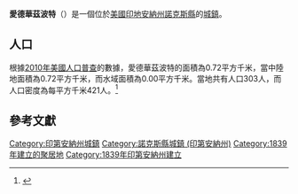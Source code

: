 {{noteTA
|G1=USState
|G2=地名
|G3=Unit
}}
{{Infobox settlement
|name            = 愛德華茲波特
|native_name = Edwardsport
|settlement_type          = [[鎮|城鎮]]
|image_skyline            = Alfred Simonson House.jpg
|imagesize                = 250px
|image_map                = Knox County Indiana Incorporated and Unincorporated areas Edwardsport Highlighted 1820458.svg
|mapsize                  = 250px
|subdivision_type         = [[世界政區索引|國家]]
|subdivision_type1        = [[美国州份|州份]]
|subdivision_type2        = [[印地安納州行政區劃|縣]]
|subdivision_name         = [[美国|美国]]
|subdivision_name1        = [[印地安納州|印地安納州]]
|subdivision_name2        = [[諾克斯縣_(印地安納州)|諾克斯縣]]
|elevation_ft             = 502
|elevation_m              = 153
|timezone                 = [[北美东部时区|EST]]
|area_total_km2           = 0.72
|area_land_km2            = 0.72
|area_water_km2           = 0.00
|area_total_sq_mi         = 
|area_land_sq_mi          = 
|area_water_sq_mi         = 
|population_as_of         = [[2010年美國人口普查|2010]]
|population_footnotes     = 
|population_total         = 303
|population_density_km2   = auto
|population_density_sq_mi = auto
|utc_offset               = -5
|coordinates              = {{coord|38|48|41|N|87|15|06|W|display=inline,title}}
| coor_pinpoint           = 
| coordinates_footnotes   = 
|timezone_DST             = EDT
|utc_offset_DST           = -4
|postal_code_type         = [[美國郵區編號|郵區編號]]
|postal_code              = 47528
|area_code                = {{link-en|北美电话区号812|Area code 812|812}}
|blank_name = [[地名信息系统|GNIS ID]]
|blank_info = 434033<ref name="GNIS">{{cite gnis|434033|Edwardsport}}</ref>
}}
'''愛德華茲波特'''（{{lang-en|Edwardsport}}）是一個位於[[美國|美國]][[印地安納州|印地安納州]][[諾克斯縣_(印地安納州)|諾克斯縣]]的[[鎮|城鎮]]。

== 人口 ==
根據[[2010年美國人口普查|2010年美國人口普查]]的數據，愛德華茲波特的面積為0.72平方千米，當中陸地面積為0.72平方千米，而水域面積為0.00平方千米。當地共有人口303人，而人口密度為每平方千米421人。<ref name="GR8">{{cite web|url=http://factfinder2.census.gov|publisher=[[美国人口调查局|美国人口调查局]]|accessdate=2011-05-14|title=American FactFinder|archive-date=2013-09-11|archive-url=https://web.archive.org/web/20130911234518/http://factfinder2.census.gov/|dead-url=no}}</ref>

== 參考文獻 ==
{{reflist}}

{{諾克斯縣 (印地安納州)}}

{{DEFAULTSORT:Edwardsport, Indiana}}
[[Category:印第安納州城鎮|Category:印第安納州城鎮]]
[[Category:諾克斯縣城鎮_(印第安納州)|Category:諾克斯縣城鎮 (印第安納州)]]
[[Category:1839年建立的聚居地|Category:1839年建立的聚居地]]
[[Category:1839年印第安納州建立|Category:1839年印第安納州建立]]

{{Indiana-geo-stub}}